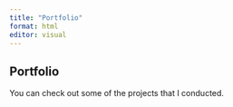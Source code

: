 ```yaml
---
title: "Portfolio"
format: html
editor: visual
---
```


## Portfolio

You can check out some of the projects that I conducted.
